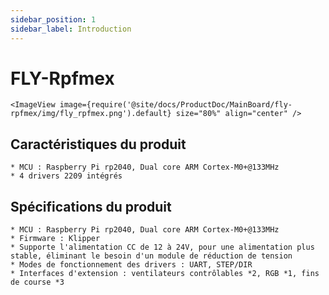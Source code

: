 ```yaml
---
sidebar_position: 1
sidebar_label: Introduction
---
```




# FLY-Rpfmex

    <ImageView image={require('@site/docs/ProductDoc/MainBoard/fly-rpfmex/img/fly_rpfmex.png').default} size="80%" align="center" />

## Caractéristiques du produit

    * MCU : Raspberry Pi rp2040, Dual core ARM Cortex-M0+@133MHz
    * 4 drivers 2209 intégrés


## Spécifications du produit

    * MCU : Raspberry Pi rp2040, Dual core ARM Cortex-M0+@133MHz
    * Firmware : Klipper
    * Supporte l'alimentation CC de 12 à 24V, pour une alimentation plus stable, éliminant le besoin d'un module de réduction de tension
    * Modes de fonctionnement des drivers : UART, STEP/DIR
    * Interfaces d'extension : ventilateurs contrôlables *2, RGB *1, fins de course *3

